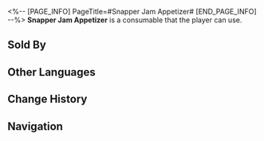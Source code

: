 <%-- [PAGE_INFO]
PageTitle=#Snapper Jam Appetizer#
[END_PAGE_INFO] --%>
{{Consumable Infobox
|id          = 408401
|image       = Item Snapper Jam Appetizer.png
|type        = Attack Consumables
|rarity      = 2
|effect      = Upon use, ATK of all allies increases by 5% plus an extra 170 for the next battle.
|description = A convenient delicacy cooked with Redsunset jam and fried fish. It has a sweet taste.<br />If you want to make the most authentic Snapper Jam Appetizer, you must use overnight fried fish and never freshly fried fish.
|effectType  = 
|effectType2 = 
|effectType3 = 
|recipe      = 
|source1     = [[Food Stall]]
|source2     = 
|source3     = 
}}
{{Description|''"Alisa Rand loves this. Well, that's what I read in the magazines."''}}
'''Snapper Jam Appetizer''' is a consumable that the player can use.

==Sold By==
{{Shop Availability}}

==Other Languages==
{{Other Languages
|en   = Snapper Jam Appetizer
|zhs  = 冷吃夕红鱼
|zht  = 冷吃夕紅魚
|ja   = 冷製夕紅魚
|ko   = 석홍잼 생선 전채
|es   = Pescado frito con mermelada
|fr   = Amuse-bouche à la confiture de vivaneau
|ru   = Холодная рыба в варенье
|th   = Snapper Jam Appetizer
|vi   = Khai Vị Cá Hồng
|de   = Lachs mit Abendröte-Marmelade
|id   = Snapper Jam Appetizer
|pt   = Aperitivo de Geleia de Pargo
}}

==Change History==
{{Change History|1.0}}

==Navigation==
{{Consumable Navbox}}